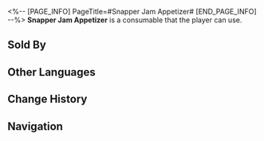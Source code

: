 <%-- [PAGE_INFO]
PageTitle=#Snapper Jam Appetizer#
[END_PAGE_INFO] --%>
{{Consumable Infobox
|id          = 408401
|image       = Item Snapper Jam Appetizer.png
|type        = Attack Consumables
|rarity      = 2
|effect      = Upon use, ATK of all allies increases by 5% plus an extra 170 for the next battle.
|description = A convenient delicacy cooked with Redsunset jam and fried fish. It has a sweet taste.<br />If you want to make the most authentic Snapper Jam Appetizer, you must use overnight fried fish and never freshly fried fish.
|effectType  = 
|effectType2 = 
|effectType3 = 
|recipe      = 
|source1     = [[Food Stall]]
|source2     = 
|source3     = 
}}
{{Description|''"Alisa Rand loves this. Well, that's what I read in the magazines."''}}
'''Snapper Jam Appetizer''' is a consumable that the player can use.

==Sold By==
{{Shop Availability}}

==Other Languages==
{{Other Languages
|en   = Snapper Jam Appetizer
|zhs  = 冷吃夕红鱼
|zht  = 冷吃夕紅魚
|ja   = 冷製夕紅魚
|ko   = 석홍잼 생선 전채
|es   = Pescado frito con mermelada
|fr   = Amuse-bouche à la confiture de vivaneau
|ru   = Холодная рыба в варенье
|th   = Snapper Jam Appetizer
|vi   = Khai Vị Cá Hồng
|de   = Lachs mit Abendröte-Marmelade
|id   = Snapper Jam Appetizer
|pt   = Aperitivo de Geleia de Pargo
}}

==Change History==
{{Change History|1.0}}

==Navigation==
{{Consumable Navbox}}